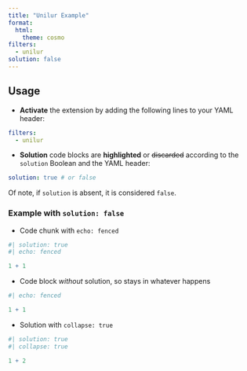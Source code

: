 ```yaml
---
title: "Unilur Example"
format:
  html:
    theme: cosmo
filters:
  - unilur
solution: false
---
```


## Usage

- **Activate** the extension by adding the following lines to your YAML header:

``` yaml
filters:
  - unilur
```

- **Solution** code blocks are **highlighted** or ~~discarded~~ according to the `solution` Boolean and the YAML header:

``` yaml
solution: true # or false
```

Of note, if `solution` is absent, it is considered `false`.


### Example with `solution: false`

- Code chunk with `echo: fenced`

```r
#| solution: true
#| echo: fenced

1 + 1
```

- Code block _without_ solution, so stays in whatever happens

```r
#| echo: fenced

1 + 1
```

- Solution with `collapse: true` 

```r
#| solution: true
#| collapse: true

1 + 2
```


